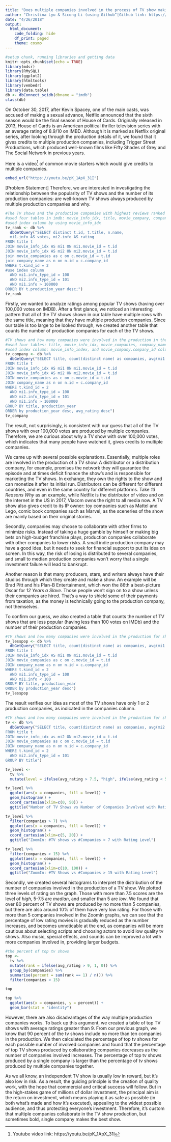 ```yaml
---
title: "Does multiple companies involved in the process of TV show making benefit the popularity of a TV show?"
author: "Christina Lyu & Sicong Li (using Github^[Github link: https://github.com/ChristinaLyu/miniProject3.git])"
date: "4/26/2018"
output: 
  html_document:
    code_folding: hide
    df_print: paged
    theme: cosmo
---
```


```r
#setup chunk, running libraries and getting data
knitr::opts_chunk$set(echo = TRUE)
library(mdsr)
library(RMySQL)
library(ggplot2)
library(htmltools)
library(vembedr)
library(data.table)
db <- dbConnect_scidb(dbname = "imdb")
class(db)
```

On October 30, 2017, after Kevin Spacey, one of the main casts, was accused of making a sexual advance, Netflix announced that the sixth season would be the final season of House of Cards. Originally released in 2013, House of Cards is an American political thriller television series with an average rating of 8.9/10 on IMBD. Although it is marked as Netflix original series, after looking through the production details of it, we found that it gives credits to multiple production companies, including Trigger Street Productions, which produced well-known films like Fifty Shades of Grey and The Social Network in previous years. 

Here is a video^[Youtube video link: https://youtu.be/pK_1ApX_31I] of common movie starters which would give credits to multiple companies.

```r
embed_url("https://youtu.be/pK_1ApX_31I")
```

[Problem Statement] Therefore, we are interested in investigating the relationship between the popularity of TV shows and the number of its production companies: are well-known TV shows always produced by multiple production companies and why.

```r
#The TV shows and the production companies with highest reviews ranked by year with at least 100,000 votes
#used four tables in imdb: movie_info_idx, title, movie_company, company_name
#used index column by using movie_info_idx
tv_rank <- db %>%
  dbGetQuery("SELECT distinct t.id, t.title, n.name,
  mi1.info AS votes, mi2.info AS rating
FROM title t
JOIN movie_info_idx AS mi1 ON mi1.movie_id = t.id
JOIN movie_info_idx AS mi2 ON mi2.movie_id = t.id
join movie_companies as c on c.movie_id = t.id
join company_name as n on n.id = c.company_id
WHERE t.kind_id = 2
#use index column
  AND mi1.info_type_id = 100
  AND mi2.info_type_id = 101
  AND mi1.info > 100000
ORDER BY t.production_year desc;")
tv_rank
```

Firstly, we wanted to analyze ratings among popular TV shows (having over 100,000 votes on IMDB). After a first glance, we noticed an interesting pattern that all of the TV shows shown in our table have multiple rows with the same title, meaning that they have multiple production companies. Since our table is too large to be looked through, we created another table that counts the number of production companies for each of the TV shows.

```r
#TV shows and how many companies were involved in the production in the TV shows with over 100,000 votes
#used four tables: title, movie_info_idx, movie_companies, company_name
#used index column: movie_info_index, and movie_company.company_id column to join it with company_name.id
tv_company <- db %>%
  dbGetQuery("SELECT title, count(distinct name) as companies, avg(mi1.info) as avg_votes, avg(mi2.info) as avg_rating
FROM title t
JOIN movie_info_idx AS mi1 ON mi1.movie_id = t.id
JOIN movie_info_idx AS mi2 ON mi2.movie_id = t.id
JOIN movie_companies as c on c.movie_id = t.id
JOIN company_name as n on n.id = c.company_id
WHERE t.kind_id = 2
  AND mi1.info_type_id = 100
  AND mi2.info_type_id = 101
  AND mi1.info > 100000
GROUP BY title, production_year
ORDER by production_year desc, avg_rating desc")
tv_company
```

The result, not surprisingly, is consistent with our guess that all of the TV shows with over 100,000 votes are produced by multiple companies. Therefore, we are curious about why a TV show with over 100,000 votes, which indicates that many people have watched it, gives credits to multiple companies.

We came up with several possible explanations. Essentially, multiple roles are involved in the production of a TV show. A distributor or a distribution company, for example, promises the network they will guarantee the episode and at times deficit finance the show's and is responsible for marketing the TV shows. In exchange, they own the rights to the show and can monetize it after its initial run. Distributors can be different for different countries, and even in the same country for different platforms. Take *13 Reasons Why* as an example, while Netflix is the distributor of video and on the internet in the US in 2017, Viacom owns the right to all media now. A TV show also gives credit to its IP owner: toy companies such as Mattel and Lego, comic book companies such as Marvel, as the sceneries of the show are mainly based on their original stories. 

Secondly, companies may choose to collaborate with other firms to minimize risks. Instead of taking a huge gamble by himself or making big bets on high-budget franchise plays, production companies collaborate with other companies to lower risks. A small indie production company may have a good idea, but it needs to seek for financial support to put its idea on screen. In this way, the risk of losing is distributed to several companies, and small to median production companies won't worry that a single investment failure will lead to bankrupt.

Another reason is that many producers, stars, and writers always have their studios through which they create and make a show. An example will be Brad Pitt and his Plan-B Entertainment, which won the 86th a best-picture Oscar for *12 Years a Slave*. Those people won't sign on to a show unless their companies are hired. That's a way to shield some of their payments from taxation, as the money is technically going to the production company, not themselves.

To confirm our guess, we also created a table that counts the number of TV shows that are less popular (having less than 100 votes on IMDb) and the number of their production companies.

```r
#TV shows and how many companies were involved in the production for shows that are not popular
tv_lesspop <- db %>%
  dbGetQuery("SELECT title, count(distinct name) as companies, avg(mi1.info) as avg_votes
FROM title t
JOIN movie_info_idx AS mi1 ON mi1.movie_id = t.id
JOIN movie_companies as c on c.movie_id = t.id
JOIN company_name as n on n.id = c.company_id
WHERE t.kind_id = 2
  AND mi1.info_type_id = 100
  AND mi1.info < 100
GROUP BY title, production_year
ORDER by production_year desc")
tv_lesspop
```

The result verifies our idea as most of the TV shows have only 1 or 2 production companies, as indicated in the companies column.

```r
#TV shows and how many companies were involved in the production for shows that are not popular
tv <- db %>%
  dbGetQuery("SELECT title, count(distinct name) as companies, avg(mi2.info) as avg_rating, production_year
FROM title t
JOIN movie_info_idx as mi2 ON mi2.movie_id = t.id
JOIN movie_companies as c on c.movie_id = t.id
JOIN company_name as n on n.id = c.company_id
WHERE t.kind_id = 2
  AND mi2.info_type_id = 101
GROUP BY title")
```

```r
tv_level <- 
  tv %>%
  mutate(level = ifelse(avg_rating > 7.5, "high", ifelse(avg_rating < 5, "low", "median")))

tv_level %>%
  ggplot(aes(x = companies, fill = level)) + 
  geom_histogram() + 
  coord_cartesian(xlim=c(0, 50)) + 
  ggtitle("Number of TV Shows vs Number of Companies Involved with Rating Level")

tv_level %>%
  filter(companies > 7) %>%
  ggplot(aes(x = companies, fill = level)) + 
  geom_histogram() + 
  coord_cartesian(xlim=c(5, 20)) + 
  ggtitle("ZoomIn: #TV shows vs #Companies > 7 with Rating Level")

tv_level %>%
  filter(companies > 15) %>%
  ggplot(aes(x = companies, fill = level)) + 
  geom_histogram() + 
  coord_cartesian(xlim=c(10, 100)) + 
  ggtitle("ZoomIn: #TV Shows vs #Companies > 15 with Rating Level")
```

Secondly, we created several histograms to interpret the distribution of the number of companies involved in the production of a TV show. We plotted three levels of rating on the graph. Those with more than 7.5 scores are the level of *high*, 5-7.5 are *median*, and smaller than 5 are *low*. We found that over 80 percent of TV shows are produced by no more than 5 companies, but there are also around 10% of them have very low rating. For those with more than 5 companies involved in the ZoomIn graphs, we can see that the percentage of low rating movies is gradually reduced as the number increases, and becomes unnoticable at the end, as companies will be more cautious about selecting scripts and choosing actors to avoid low quality tv shows. Also music, special effects, and sounds can be improved a lot with more companies involved in, providing larger budgets.  

```r
#the percent of top tv shows
top <- 
  tv %>%
  mutate(rank = ifelse(avg_rating > 9, 1, 0)) %>%
  group_by(companies) %>%
  summarise(percent = sum(rank == 1) / n()) %>%
  filter(companies < 15)

top 

top %>%
  ggplot(aes(x = companies, y = percent)) + 
  geom_bar(stat = "identity")
```

However, there are also disadvantages of the way multiple production companies works. To back up this argument, we created a table of top TV shows with average ratings greater than 9. From our previous graph, we know that 90 percent of the tv shows include no more than ten companies in the production. We then calculated the percentage of top tv shows for each possible number of involved companies and found that the percentage of top TV shows produced by collaborating companies decreases as the number of companies involved increases. The percentage of top tv shows produced by a single company is larger than the percentage of tv shows produced by multiple companies together.

As we all know, an independent TV show is usually low in reward, but it’s also low in risk. As a result, the guiding principle is the creation of quality work, with the hope that commercial and critical success will follow. But in the high-stakes game of millions of dollar investment, the principal aim is the return on investment, which means playing it as safe as possible (in both what’s made and how it’s executed), appealing to the widest possible audience, and thus protecting everyone’s investment. 
Therefore, it's custom that multiple companies collaborate in the TV show production, but sometimes bold, single company makes the best show.
